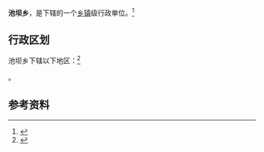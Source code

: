 {{中国乡级行政区|62/12/02/211/000}}

'''池坝乡'''，是{{PRC admin/fullname|62/12/02/211/000|3}}下辖的一个[[乡镇|乡镇]]级行政单位。<ref>{{PRC admin/ref sgc|{{PRC admin/parent|62/12/02/211/000}}}}</ref>

== 行政区划 ==

池坝乡下辖以下地区：<ref>{{PRC admin/ref sgc|62/12/02/211/000}}</ref>

{{PRC admin/children|62/12/02/211/000}}。

== 参考资料 ==

{{reflist}}

{{行政区划小作品}}
{{PRC admin/navcat|62/12/02/211/000}}